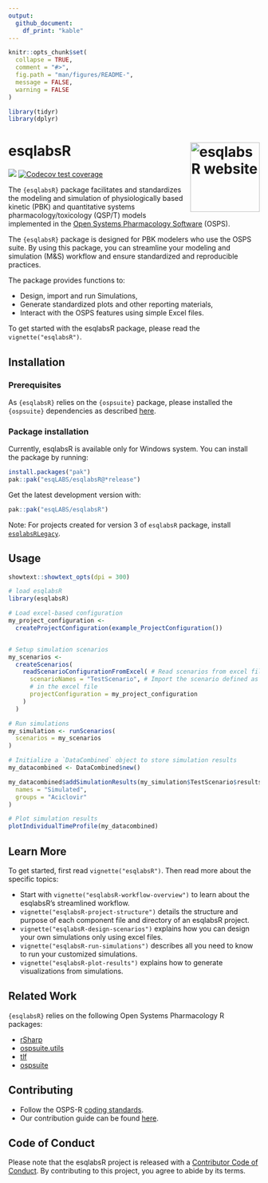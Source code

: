 ```yaml
---
output: 
  github_document:
    df_print: "kable"
---
```


<!-- README.md is generated from README.Rmd. Please edit that file -->

```r
knitr::opts_chunk$set(
  collapse = TRUE,
  comment = "#>",
  fig.path = "man/figures/README-",
  message = FALSE,
  warning = FALSE
)

library(tidyr)
library(dplyr)
```

# esqlabsR <a href="https://esqlabs.github.io/esqlabsR/"><img src="man/figures/logo.png" align="right" height="139" alt="esqlabsR website" /></a>

<!-- badges: start -->
[![](https://img.shields.io/github/actions/workflow/status/esqlabs/esqlabsR/main-workflow.yaml?branch=main&label=Build
)](https://github.com/esqlabs/esqlabsR/actions/workflows/main-workflow.yaml)
[![Codecov test coverage](https://codecov.io/gh/esqlabs/esqlabsR/branch/main/graph/badge.svg)](https://app.codecov.io/gh/esqlabs/esqlabsR?branch=main)
<!-- badges: end -->


The `{esqlabsR}` package facilitates and standardizes the modeling and simulation of physiologically based kinetic (PBK) and quantitative systems pharmacology/toxicology (QSP/T) models implemented in the [Open Systems Pharmacology Software](https://www.open-systems-pharmacology.org/) (OSPS).  

The `{esqlabsR}` package is designed for PBK modelers who use the OSPS suite. By using this package, you can streamline your modeling and simulation (M&S) workflow and ensure standardized and reproducible practices.

The package provides functions to:

  - Design, import and run Simulations,
  - Generate standardized plots and other reporting materials,
  - Interact with the OSPS features using simple Excel files.


To get started with the esqlabsR package, please read the `vignette("esqlabsR")`.



## Installation

### Prerequisites

As `{esqlabsR}` relies on the `{ospsuite}` package, please installed the `{ospsuite}` dependencies as described [here](https://github.com/Open-Systems-Pharmacology/OSPSuite-R?tab=readme-ov-file#pre-requisites).

### Package installation

Currently, esqlabsR is available only for Windows system. You can install the package by running:

```r
install.packages("pak")
pak::pak("esqLABS/esqlabsR@*release")
```

Get the latest development version with:

```r
pak::pak("esqLABS/esqlabsR")
```

Note: For projects created for version 3 of `esqlabsR` package, install [`esqlabsRLegacy`](https://github.com/esqLABS/esqlabsRLegacy).

## Usage

```r
showtext::showtext_opts(dpi = 300)
```

```r
# load esqlabsR
library(esqlabsR)

# Load excel-based configuration
my_project_configuration <-
  createProjectConfiguration(example_ProjectConfiguration())


# Setup simulation scenarios
my_scenarios <-
  createScenarios(
    readScenarioConfigurationFromExcel( # Read scenarios from excel file
      scenarioNames = "TestScenario", # Import the scenario defined as "TestScenario"
      # in the excel file
      projectConfiguration = my_project_configuration
    )
  )

# Run simulations
my_simulation <- runScenarios(
  scenarios = my_scenarios
)

# Initialize a `DataCombined` object to store simulation results
my_datacombined <- DataCombined$new()

my_datacombined$addSimulationResults(my_simulation$TestScenario$results,
  names = "Simulated",
  groups = "Aciclovir"
)

# Plot simulation results
plotIndividualTimeProfile(my_datacombined)
```

## Learn More

To get started, first read `vignette("esqlabsR")`. Then read more about the specific topics:

  - Start with `vignette("esqlabsR-workflow-overview")` to learn about the esqlabsR's streamlined workflow.
  - `vignette("esqlabsR-project-structure")` details the structure and purpose of each component file and directory of an esqlabsR project.
  - `vignette("esqlabsR-design-scenarios")` explains how you can design your own simulations only using excel files.
  - `vignette("esqlabsR-run-simulations")` describes all you need to know to run your customized simulations.
  - `vignette("esqlabsR-plot-results")` explains how to generate visualizations from simulations.

## Related Work

`{esqlabsR}` relies on the following Open Systems Pharmacology R packages:
  
  - [rSharp](https://github.com/Open-Systems-Pharmacology/rSharp/)
  - [ospsuite.utils](https://github.com/Open-Systems-Pharmacology/OSPSuite.RUtils)
  - [tlf](https://github.com/Open-Systems-Pharmacology/TLF-Library)
  - [ospsuite](https://github.com/Open-Systems-Pharmacology/OSPSuite-R)


## Contributing

- Follow the OSPS-R [coding standards](https://dev.open-systems-pharmacology.org/r-development-resources/coding_standards_r).
- Our contribution guide can be found [here](https://dev.open-systems-pharmacology.org/r-development-resources/collaboration_guide).


## Code of Conduct

Please note that the esqlabsR project is released with a [Contributor Code of Conduct](https://contributor-covenant.org/version/2/0/CODE_OF_CONDUCT.html). By contributing to this project, you agree to abide by its terms.
